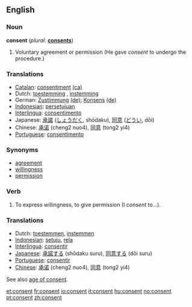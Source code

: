 ==English==

===Noun===
'''consent'''  (''plural:'' '''[[consents]]''')
# Voluntary agreement or permission (He gave ''consent'' to undergo the procedure.)

===Translations===
*[[Catalan]]: [[consentiment]] {{m}} [[:ca:consentiment|(ca)]] 
*Dutch: [[toestemming]] {{f}}, [[instemming]] {{f}}
*German: [[Zustimmung]] {{f}} [[:de:Zustimmung|(de)]]; [[Konsens]] {{m}} [[:de:Konsens|(de)]] 
*[[Indonesian]]: [[setuju|persetujuan]]
*[[Interlingua]]: [[consentimento]]
*Japanese: [[承諾]] ([[しょうだく]], shōdaku), [[同意]] ([[どうい]], dōi)
*Chinese: [[承诺]] (cheng2 nuo4), [[同意]] (tong2 yi4)
*[[Portuguese]]: [[consentimento]] {{m}}

===Synonyms===
*[[agreement]]
*[[willingness]]
*[[permission]]

===Verb===
{{en-infl-reg-consonant|consent||}}
# To express willingness, to give permission (I ''consent'' to...).

===Translations===
*Dutch: [[toestemmen]], [[instemmen]]
*[[Indonesian]]: [[setuju]], [[rela]]
*[[Interlingua]]: [[consentir]]
*[[Japanese]]: [[承諾する]] (shōdaku suru), [[同意する]] (dōi suru)
*[[Portuguese]]: [[consentir]]
*[[Chinese]]: [[承诺]] (cheng2 nuo4), [[同意]] (tong2 yi4)
See also [[age of consent]].

[[et:consent]]
[[fr:consent]]
[[io:consent]]
[[it:consent]]
[[hu:consent]]
[[no:consent]]
[[pt:consent]]
[[zh:consent]]
